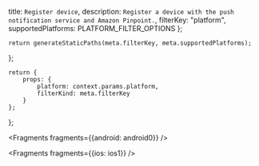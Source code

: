   title: `Register device`,
  description: `Register a device with the push notification service and Amazon Pinpoint.`,
  filterKey: "platform",
  supportedPlatforms: PLATFORM_FILTER_OPTIONS
};
      


    return generateStaticPaths(meta.filterKey, meta.supportedPlatforms);
};

    return {
        props: {
            platform: context.params.platform,
            filterKind: meta.filterKey
        }
    };
};


<Fragments fragments={{android: android0}} />


<Fragments fragments={{ios: ios1}} />
